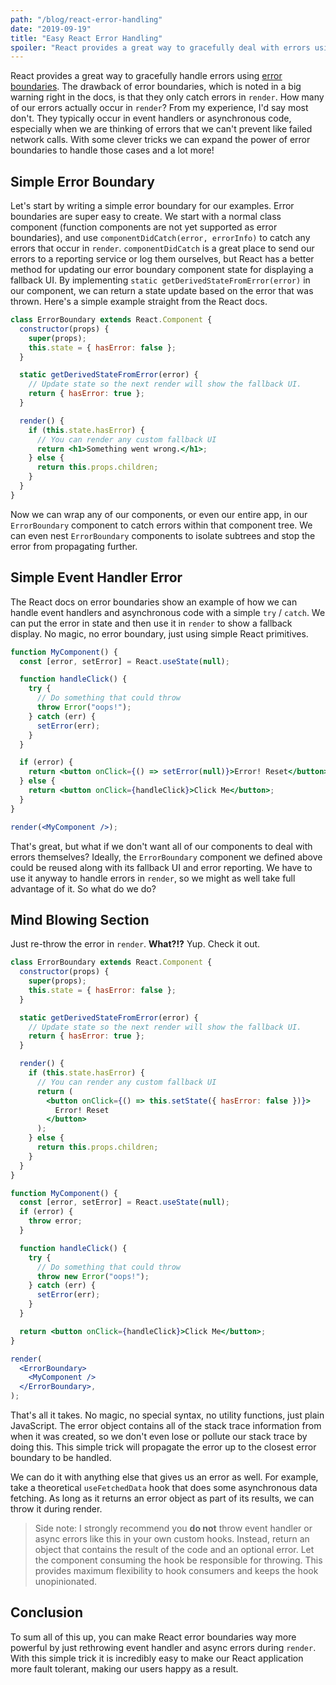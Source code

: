 ```yaml
---
path: "/blog/react-error-handling"
date: "2019-09-19"
title: "Easy React Error Handling"
spoiler: "React provides a great way to gracefully deal with errors using error boundaries, but they're limited to errors in render. Let's explore a way to remove that restriction and use error boundaries for all of our errors."
---
```


React provides a great way to gracefully handle errors using [error boundaries](https://reactjs.org/docs/error-boundaries.html).
The drawback of error boundaries, which is noted in a big warning right in the docs, is that they only catch errors in `render`.
How many of our errors actually occur in `render`? From my experience, I'd say most don't.
They typically occur in event handlers or asynchronous code, especially when we are thinking of errors that we can't prevent
like failed network calls.
With some clever tricks we can expand the power of error boundaries to handle those cases and a lot more!

## Simple Error Boundary

Let's start by writing a simple error boundary for our examples.
Error boundaries are super easy to create.
We start with a normal class component (function components are not yet supported as error boundaries),
and use `componentDidCatch(error, errorInfo)` to catch any errors that occur in `render`.
`componentDidCatch` is a great place to send our errors to a reporting service or log them ourselves,
but React has a better method for updating our error boundary component state for displaying a fallback UI.
By implementing `static getDerivedStateFromError(error)` in our component, we can return a state update based on the error that was thrown.
Here's a simple example straight from the React docs.

```jsx
class ErrorBoundary extends React.Component {
  constructor(props) {
    super(props);
    this.state = { hasError: false };
  }

  static getDerivedStateFromError(error) {
    // Update state so the next render will show the fallback UI.
    return { hasError: true };
  }

  render() {
    if (this.state.hasError) {
      // You can render any custom fallback UI
      return <h1>Something went wrong.</h1>;
    } else {
      return this.props.children;
    }
  }
}
```

Now we can wrap any of our components, or even our entire app, in our `ErrorBoundary` component to catch errors within that component tree.
We can even nest `ErrorBoundary` components to isolate subtrees and stop the error from propagating further.

## Simple Event Handler Error

The React docs on error boundaries show an example of how we can handle event handlers and asynchronous code with a simple `try` / `catch`.
We can put the error in state and then use it in `render` to show a fallback display.
No magic, no error boundary, just using simple React primitives.

```jsx live=true
function MyComponent() {
  const [error, setError] = React.useState(null);

  function handleClick() {
    try {
      // Do something that could throw
      throw Error("oops!");
    } catch (err) {
      setError(err);
    }
  }

  if (error) {
    return <button onClick={() => setError(null)}>Error! Reset</button>;
  } else {
    return <button onClick={handleClick}>Click Me</button>;
  }
}

render(<MyComponent />);
```

That's great, but what if we don't want all of our components to deal with errors themselves?
Ideally, the `ErrorBoundary` component we defined above could be reused along with its fallback UI and error reporting.
We have to use it anyway to handle errors in `render`, so we might as well take full advantage of it.
So what do we do?

## Mind Blowing Section

Just re-throw the error in `render`. **What?!?** Yup. Check it out.

```jsx live=true
class ErrorBoundary extends React.Component {
  constructor(props) {
    super(props);
    this.state = { hasError: false };
  }

  static getDerivedStateFromError(error) {
    // Update state so the next render will show the fallback UI.
    return { hasError: true };
  }

  render() {
    if (this.state.hasError) {
      // You can render any custom fallback UI
      return (
        <button onClick={() => this.setState({ hasError: false })}>
          Error! Reset
        </button>
      );
    } else {
      return this.props.children;
    }
  }
}

function MyComponent() {
  const [error, setError] = React.useState(null);
  if (error) {
    throw error;
  }

  function handleClick() {
    try {
      // Do something that could throw
      throw new Error("oops!");
    } catch (err) {
      setError(err);
    }
  }

  return <button onClick={handleClick}>Click Me</button>;
}

render(
  <ErrorBoundary>
    <MyComponent />
  </ErrorBoundary>,
);
```

That's all it takes. No magic, no special syntax, no utility functions, just plain JavaScript.
The error object contains all of the stack trace information from when it was created,
so we don't even lose or pollute our stack trace by doing this.
This simple trick will propagate the error up to the closest error boundary to be handled.

We can do it with anything else that gives us an error as well.
For example, take a theoretical `useFetchedData` hook that does some asynchronous data fetching.
As long as it returns an error object as part of its results, we can throw it during render.

> Side note: I strongly recommend you **do not** throw event handler or async errors like this in your own custom hooks.
> Instead, return an object that contains the result of the code and an optional error.
> Let the component consuming the hook be responsible for throwing. This provides maximum flexibility to hook consumers and keeps the hook unopinionated.

## Conclusion

To sum all of this up, you can make React error boundaries way more powerful by just rethrowing event handler and async errors during `render`.
With this simple trick it is incredibly easy to make our React application more fault tolerant, making our users happy as a result.

